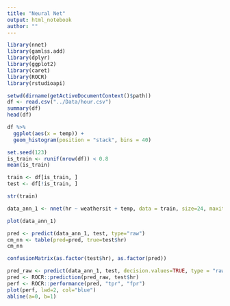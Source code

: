 ```yaml
---
title: "Neural Net"
output: html_notebook
author: ""
---
```



```r
library(nnet)
library(gamlss.add)
library(dplyr)
library(ggplot2)
library(caret)
library(ROCR)
library(rstudioapi)
```

```r
setwd(dirname(getActiveDocumentContext()$path))
df <- read.csv("../Data/hour.csv")
summary(df)
head(df)
```

```r
df %>%
  ggplot(aes(x = temp)) +
  geom_histogram(position = "stack", bins = 40)
```

```r
set.seed(123)
is_train <- runif(nrow(df)) < 0.8
mean(is_train)
```

```r
train <- df[is_train, ]
test <- df[!is_train, ]
```

```r
str(train)
```

```r
data_ann_1 <- nnet(hr ~ weathersit + temp, data = train, size=24, maxit=100, range=0.01, decay=5e-4)
```

```r
plot(data_ann_1)
```

```r
pred <- predict(data_ann_1, test, type="raw")
cm_nn <- table(pred=pred, true=test$hr)
cm_nn
```

```r
confusionMatrix(as.factor(test$hr), as.factor(pred))
```

```r
pred_raw <- predict(data_ann_1, test, decision.values=TRUE, type = "raw")
pred <- ROCR::prediction(pred_raw, test$hr)
perf <- ROCR::performance(pred, "tpr", "fpr")
plot(perf, lwd=2, col="blue")
abline(a=0, b=1)
```






